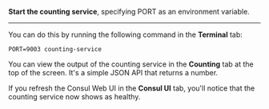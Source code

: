**Start the counting service**, specifying PORT as an environment variable.

---

You can do this by running the following command in the **Terminal** tab:

```
PORT=9003 counting-service
```

You can view the output of the counting service in the **Counting** tab at the top of the screen.
It's a simple JSON API that returns a number.

If you refresh the Consul Web UI in the **Consul UI** tab, you'll notice that the counting service now shows as healthy.